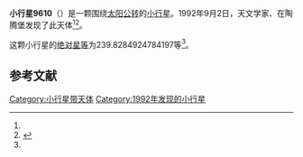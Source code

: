 {{Infobox planet
| bgcolour = #FFFFC0
| name = 9610 Vischer
| symbol = 
| image = 
| caption = 
| discovery = yes
| discovery_ref = 
| discoverer = {{link-en|佛蒙特·伯根|Freimut Börngen}}、{{link-en|卢茨·D·施耐德|Lutz D. Schmadel}}
| discovery_site = [[陶腾堡|陶腾堡]] 
| discovered = 1992年9月2日
| designations = yes
| mp_name = 
| named_after = 
| alt_names = 1992 RQ/ 1975 RE1 / 1981 UZ16
| mp_category = [[主带小行星|主带小行星]]
| orbit_ref = <ref name="a">[http://ssd.jpl.nasa.gov/sbdb.cgi?sstr=9610 9610 Vischer] {{Wayback|url=http://ssd.jpl.nasa.gov/sbdb.cgi?sstr=9610 |date=20210719114354 }}，小行星數據庫瀏覽器（JPL Small-Body Database Browser）－[[美国国家航空航天局|美国国家航空航天局]]喷气推进实验室</ref>
| epoch = 2456400.5（2013年4月18日更新）
| aphelion = {{convert|3.975890948176869|AU|km|3|abbr=on|lk=out}}
| perihelion = {{convert|2.355780669790426|AU|km|3|abbr=on}}
| semimajor = {{convert|3.165835808983647|AU|km|3|abbr=on}}
| eccentricity = 0.255874021
| period = 2057.458138日<br />5.63[[儒略年|儒略年]]
| avg_speed = 
| inclination = 2.54019842433907
| asc_node = 117.1745499948735
| mean_anomaly = 
| arg_peri = 239.8284924784197
| satellites = 
| physical_characteristics = yes
| dimensions = 
| mass = 
| density = 
| surface_grav = 
| escape_velocity = 
| sidereal_day = 
| axial_tilt = 
| pole_ecliptic_lat = 
| pole_ecliptic_lon = 
| albedo = 
| temperatures= 
| temp_name1 = 
| mean_temp_1 = 
| max_temp_1 = 
| temp_name2 = 
| max_temp_2 = 
| spectral_type = 
| abs_magnitude = 239.8284924784197
}}

'''小行星9610'''（{{lang-en|9610 Vischer}}）是一颗围绕[[太阳|太阳]][[公转|公转]]的[[小行星|小行星]]。1992年9月2日，天文学家{{link-en|佛蒙特·伯根|Freimut Börngen}}、{{link-en|卢茨·D·施耐德|Lutz D. Schmadel}}在陶腾堡发现了此天体<ref name="a" /><ref>{{cite news|title=小行星列表|url=http://cfa-www.harvard.edu/iau/lists/NumberedMPs.txt|accessdate=2013-07-08|newspaper=哈佛大学|archive-date=2008-05-17|archive-url=https://web.archive.org/web/20080517010638/http://cfa-www.harvard.edu/iau/lists/NumberedMPs.txt|dead-url=no}}</ref>。

这颗小行星的[[绝对星等|绝对星等]]为239.8284924784197等<ref name="a" />。

==参考文献==
{{reflist}}
{{Minor Planet Number|[[小行星9609|小行星9609]]|[[小行星9611|小行星9611]]}}

{{小天体}}
{{asteroid-stub}}

[[Category:小行星带天体|Category:小行星带天体]]
[[Category:1992年发现的小行星|Category:1992年发现的小行星]]